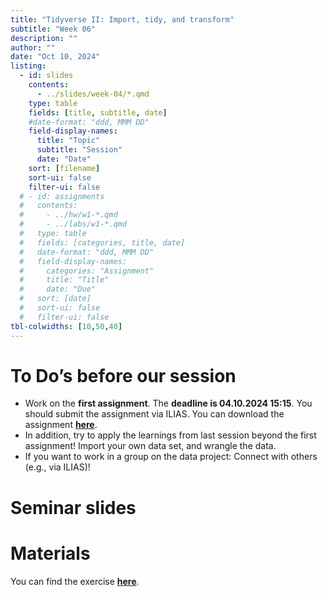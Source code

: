 ```yaml
---
title: "Tidyverse II: Import, tidy, and transform"
subtitle: "Week 06"
description: ""
author: ""
date: "Oct 10, 2024"
listing:
  - id: slides
    contents:
      - ../slides/week-04/*.qmd
    type: table
    fields: [title, subtitle, date]
    #date-format: "ddd, MMM DD"
    field-display-names:
      title: "Topic"
      subtitle: "Session"
      date: "Date"
    sort: [filename]
    sort-ui: false
    filter-ui: false
  # - id: assignments
  #   contents:
  #     - ../hw/w1-*.qmd
  #     - ../labs/w1-*.qmd
  #   type: table
  #   fields: [categories, title, date]
  #   date-format: "ddd, MMM DD"
  #   field-display-names:
  #     categories: "Assignment"
  #     title: "Title"
  #     date: "Due"
  #   sort: [date]
  #   sort-ui: false
  #   filter-ui: false
tbl-colwidths: [10,50,40]
---
```


# To Do's before our session

-   Work on the **first assignment**. The **deadline is 04.10.2024 15:15**. You should submit the assignment via ILIAS. You can download the assignment [**here**](https://ilias.uni-mannheim.de/goto.php?target=file_1555912_download&client_id=ILIAS).
-   In addition, try to apply the learnings from last session beyond the first assignment! Import your own data set, and wrangle the data.
-   If you want to work in a group on the data project: Connect with others (e.g., via ILIAS)!

# Seminar slides

::: {#slides}
:::

# Materials

You can find the exercise [**here**](https://ilias.uni-mannheim.de/goto.php?target=file_1565204_download&client_id=ILIAS).
